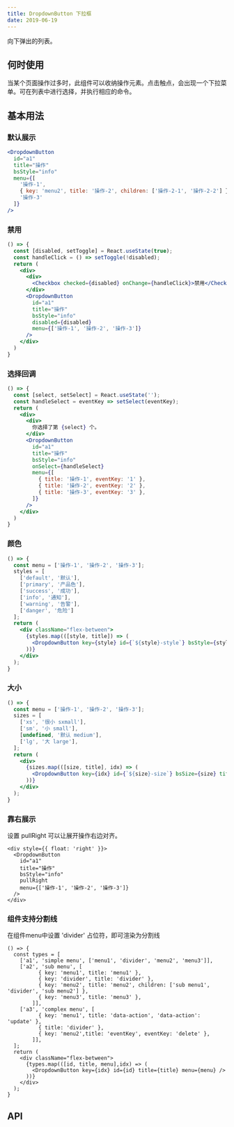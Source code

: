 ```yaml
---
title: DropdownButton 下拉框
date: 2019-06-19
---
```

向下弹出的列表。

## 何时使用
当某个页面操作过多时，此组件可以收纳操作元素。点击触点，会出现一个下拉菜单。可在列表中进行选择，并执行相应的命令。

## 基本用法
### 默认展示
```jsx
<DropdownButton
  id="a1"
  title="操作"
  bsStyle="info"
  menu={[
    '操作-1',
    { key: 'menu2', title: '操作-2', children: ['操作-2-1', '操作-2-2'] },
    '操作-3'
  ]}
/>
```

### 禁用
```jsx
() => {
  const [disabled, setToggle] = React.useState(true);
  const handleClick = () => setToggle(!disabled);
  return (
    <div>
      <div>
        <Checkbox checked={disabled} onChange={handleClick}>禁用</Checkbox>
      </div>
      <DropdownButton
        id="a1"
        title="操作"
        bsStyle="info"
        disabled={disabled}
        menu={['操作-1', '操作-2', '操作-3']}
      />
    </div>
  )
}
```

### 选择回调
```jsx
() => {
  const [select, setSelect] = React.useState('');
  const handleSelect = eventKey => setSelect(eventKey);
  return (
    <div>
      <div>
        你选择了第 {select} 个。
      </div>
      <DropdownButton
        id="a1"
        title="操作"
        bsStyle="info"
        onSelect={handleSelect}
        menu={[
          { title: '操作-1', eventKey: '1' },
          { title: '操作-2', eventKey: '2' },
          { title: '操作-3', eventKey: '3' },
        ]}
      />
    </div>
  )
}
```

### 颜色
```jsx
() => {
  const menu = ['操作-1', '操作-2', '操作-3'];
  styles = [
    ['default', '默认'],
    ['primary', '产品色'],
    ['success', '成功'],
    ['info', '通知'],
    ['warning', '告警'],
    ['danger', '危险']
  ];
  return (
    <div className="flex-between">
      {styles.map(([style, title]) => (
        <DropdownButton key={style} id={`${style}-style`} bsStyle={style} title={title} menu={menu} />
      ))}
    </div>
  );
}
```

### 大小
```jsx
() => {
  const menu = ['操作-1', '操作-2', '操作-3'];
  sizes = [
    ['xs', '很小 sxmall'],
    ['sm', '小 small'],
    [undefined, '默认 medium'],
    ['lg', '大 large'],
  ];
  return (
    <div>
      {sizes.map(([size, title], idx) => (
        <DropdownButton key={idx} id={`${size}-size`} bsSize={size} title={title} menu={menu} />
      ))}
    </div>
  );
}
```

### 靠右展示
设置 pullRight 可以让展开操作右边对齐。
```
<div style={{ float: 'right' }}>
  <DropdownButton
    id="a1"
    title="操作"
    bsStyle="info"
    pullRight
    menu={['操作-1', '操作-2', '操作-3']}
  />
</div>
```

### 组件支持分割线
在组件menu中设置 'divider' 占位符，即可渲染为分割线
```
() => {
  const types = [
    ['a1', 'simple menu', ['menu1', 'divider', 'menu2', 'menu3']],
    ['a2', 'sub menu', [
          { key: 'menu1', title: 'menu1' },
          { key: 'divider', title: 'divider' },
          { key: 'menu2', title: 'menu2', children: ['sub menu1', 'divider', 'sub menu2'] },
          { key: 'menu3', title: 'menu3' },
        ]],
    ['a3', 'complex menu', [
          { key: 'menu1', title: 'data-action', 'data-action': 'update' },
          { title: 'divider' },
          { key: 'menu2',title: 'eventKey', eventKey: 'delete' },
        ]],
  ];
  return (
    <div className="flex-between">
      {types.map(([id, title, menu],idx) => (
        <DropdownButton key={idx} id={id} title={title} menu={menu} />
      ))}
    </div>
  );
}
```
## API

